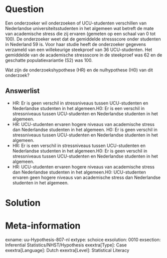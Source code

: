 Question
========
  
Een onderzoeker wil onderzoeken of UCU-studenten verschillen van Nederlandse universiteitsstudenten in het algemeen wat betreft de mate van academische stress die zij ervaren (gemeten op een schaal van 0 tot 100). De onderzoeker weet dat de gemiddelde stressscore onder studenten in Nederland 59 is. Voor haar studie heeft de onderzoeker gegevens verzameld van een willekeurige steekproef van 36 UCU-studenten. Het gemiddelde van de academische stressscore in de steekproef was 62 en de geschatte populatievariantie (S2) was 100.


Wat zijn de onderzoekshypothese (HR) en de nulhypothese (H0) van dit onderzoek?

  
Answerlist
----------
* HR: Er is geen verschil in stressniveaus tussen UCU-studenten en Nederlandse studenten in het algemeen.H0: Er is een verschil in stressniveaus tussen UCU-studenten en Nederlandse studenten in het algemeen.
* HR: UCU-studenten ervaren hogere niveaus van academische stress dan Nederlandse studenten in het algemeen. H0: Er is geen verschil in stressniveaus tussen UCU-studenten en Nederlandse studenten in het algemeen.
* HR: Er is een verschil in stressniveaus tussen UCU-studenten en Nederlandse studenten in het algemeen.H0: Er is geen verschil in stressniveaus tussen UCU-studenten en Nederlandse studenten in het algemeen.
* HR: UCU-studenten ervaren hogere niveaus van academische stress dan Nederlandse studenten in het algemeen.H0: UCU-studenten ervaren geen hogere niveaus van academische stress dan Nederlandse studenten in het algemeen.


Solution
========

Meta-information
================
exname: uu-Hypothesis-807-nl
extype: schoice
exsolution: 0010
exsection: Inferential Statistics/NHST/Hypothesis
exextra[Type]: Case
exextra[Language]: Dutch
exextra[Level]: Statistical Literacy
